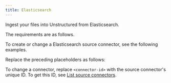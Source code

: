 ```yaml
---
title: Elasticsearch
---
```


Ingest your files into Unstructured from Elasticsearch.

The requirements are as follows.


<ElasticsearchPrerequisites />

To create or change a Elasticsearch source connector, see the following examples.


<CodeGroup>
    <ElasticsearchSDK />
    <ElasticsearchAPIRESTCreate />
    <ElasticsearchAPIRESTChange />
</CodeGroup>

Replace the preceding placeholders as follows:


<ElasticsearchAPIPlaceholders />

To change a connector, replace `<connector-id>` with the source connector's unique ID. 
To get this ID, see [List source connectors](/platform-api/api/overview#list-source-connectors).